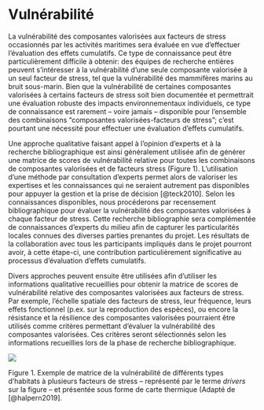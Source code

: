 # Vulnérabilité {#vulnerabilite}

La vulnérabilité des composantes valorisées aux facteurs de stress occasionnés par les activités maritimes sera évaluée en vue d’effectuer l’évaluation des effets cumulatifs. Ce type de connaissance peut être particulièrement difficile à obtenir: des équipes de recherche entières peuvent s’intéresser à la vulnérabilité d’une seule composante valorisée à un seul facteur de stress, tel que la vulnérabilité des mammifères marins au bruit sous-marin. Bien que la vulnérabilité de certaines composantes valorisées à certains facteurs de stress soit bien documentée et permettrait une évaluation robuste des impacts environnementaux individuels, ce type de connaissance est rarement – voire jamais – disponible pour l’ensemble des combinaisons “composantes valorisées-facteurs de stress”; c’est pourtant une nécessité pour effectuer une évaluation d’effets cumulatifs.

Une approche qualitative faisant appel à l’opinion d’experts et à la recherche bibliographique est ainsi généralement utilisée afin de générer une matrice de scores de vulnérabilité relative pour toutes les combinaisons de composantes valorisées et de facteurs stress (Figure 1). L’utilisation d’une méthode par consultation d’experts permet alors de valoriser les expertises et les connaissances qui ne seraient autrement pas disponibles pour appuyer la gestion et la prise de décision [@teck2010]. Selon les connaissances disponibles, nous procéderons par recensement bibliographique pour évaluer la vulnérabilité des composantes valorisées à chaque facteur de stress. Cette recherche bibliographie sera complémentée de connaissances d’experts du milieu afin de capturer les particularités locales connues des diverses parties prenantes du projet. Les résultats de la collaboration avec tous les participants impliqués dans le projet pourront avoir, à cette étape-ci, une contribution particulièrement significative au processus d’évaluation d’effets cumulatifs.

Divers approches peuvent ensuite être utilisées afin d’utiliser les informations qualitative recueillies pour obtenir la matrice de scores de vulnérabilité relative des composantes valorisées aux facteurs de stress. Par exemple, l’échelle spatiale des facteurs de stress, leur fréquence, leurs effets fonctionnel (p.ex. sur la reproduction des espèces), ou encore la résistance et la résilience des composantes valorisées pourraient être utilisés comme critères permettant d’évaluer la vulnérabilité des composantes valorisées. Ces critères seront sélectionnés selon les informations recueillies lors de la phase de recherche bibliographique.

![](Figures/vulnerability.png)

Figure 1. Exemple de matrice de la vulnérabilité de différents types d'habitats à plusieurs facteurs de stress -- représenté par le terme *drivers* sur la figure -- et présentée sous forme de carte thermique (Adapté de [@halpern2019].
